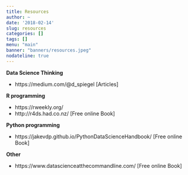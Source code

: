 ```yaml
---
title: Resources
author: ~
date: '2018-02-14'
slug: resources
categories: []
tags: []
menu: "main"
banner: "banners/resources.jpeg"
nodateline: true
---
```


**Data Science Thinking**

* https://medium.com/@d_spiegel [Articles]


**R programming**

* https://rweekly.org/
* http://r4ds.had.co.nz/ [Free online Book]


**Python programming**

* https://jakevdp.github.io/PythonDataScienceHandbook/ [Free online Book]


**Other**

* https://www.datascienceatthecommandline.com/ [Free online Book]
